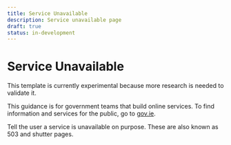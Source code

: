 ```yaml
---
title: Service Unavailable
description: Service unavailable page
draft: true
status: in-development
---
```


# Service Unavailable

This template is currently experimental because more research is needed to validate it.

This guidance is for government teams that build online services. To find information and services for the public, go to [gov.ie](https://www.gov.ie/).

Tell the user a service is unavailable on purpose. These are also known as 503 and shutter pages.

<ServiceUnavailable />
